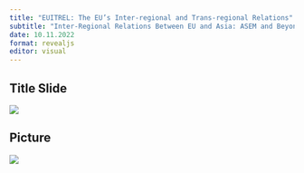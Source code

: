 ```yaml
---
title: "EUITREL: The EU’s Inter-regional and Trans-regional Relations"
subtitle: "Inter-Regional Relations Between EU and Asia: ASEM and Beyond"
date: 10.11.2022 
format: revealjs
editor: visual
---
```


## Title Slide

![](/lecture/images/Hakan%20Mehmetcik%202022%20Autumn%203/Hakan%20Mehmetcik%202022%20Autumn%203.png)

## Picture

![](/lecture/images/Hakan%20Mehmetcik%202022%20Autumn%203/WhatsApp%20Image%202023-12-10%20at%2012.53.48%20AM.jpeg)
